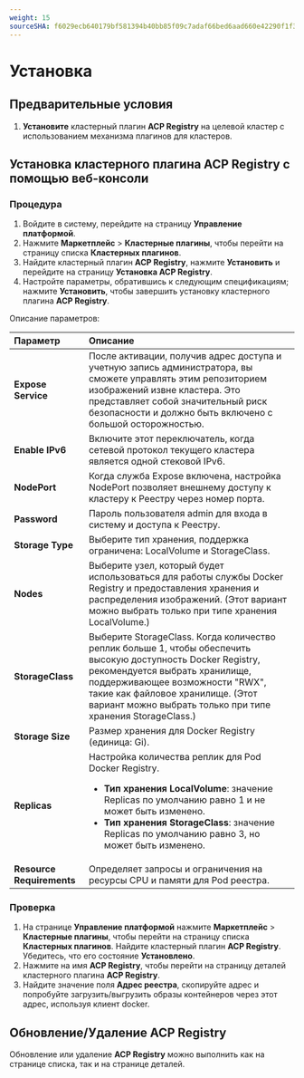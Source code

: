 ```yaml
---
weight: 15
sourceSHA: f6029ecb640179bf581394b40bb85f09c7adaf66bed6aad660e42290f1f3b5f8
---
```


# Установка

## Предварительные условия

1. **Установите** кластерный плагин **ACP Registry** на целевой кластер с использованием механизма плагинов для кластеров.

## Установка кластерного плагина ACP Registry с помощью веб-консоли

### Процедура

1. Войдите в систему, перейдите на страницу **Управление платформой**.
2. Нажмите **Маркетплейс** > **Кластерные плагины**, чтобы перейти на страницу списка **Кластерных плагинов**.
3. Найдите кластерный плагин **ACP Registry**, нажмите **Установить** и перейдите на страницу **Установка ACP Registry**.
4. Настройте параметры, обратившись к следующим спецификациям; нажмите **Установить**, чтобы завершить установку кластерного плагина **ACP Registry**.

Описание параметров:

| **Параметр**             | **Описание**                                                                                                                                                                                                                                                         |
| :------------------------ | :---------------------------------------------------------------------------------------------------------------------------------------------------------------------------------------------------------------------------------------------------------------------- |
| **Expose Service**        | После активации, получив адрес доступа и учетную запись администратора, вы сможете управлять этим репозиторием изображений извне кластера. Это представляет собой значительный риск безопасности и должно быть включено с большой осторожностью.                                 |
| **Enable IPv6**           | Включите этот переключатель, когда сетевой протокол текущего кластера является одной стековой IPv6.                                                                                                                                                                   |
| **NodePort**              | Когда служба Expose включена, настройка NodePort позволяет внешнему доступу к кластеру к Реестру через номер порта.                                                                                                                                                    |
| **Password**              | Пароль пользователя admin для входа в систему и доступа к Реестру.                                                                                                                                                                                                    |
| **Storage Type**          | Выберите тип хранения, поддержка ограничена: LocalVolume и StorageClass.                                                                                                                                                                                             |
| **Nodes**                 | Выберите узел, который будет использоваться для работы службы Docker Registry и предоставления хранения и распределения изображений. (Этот вариант можно выбрать только при типе хранения LocalVolume.)                                                             |
| **StorageClass**          | Выберите StorageClass. Когда количество реплик больше 1, чтобы обеспечить высокую доступность Docker Registry, рекомендуется выбрать хранилище, поддерживающее возможности "RWX", такие как файловое хранилище. (Этот вариант можно выбрать только при типе хранения StorageClass.)   |
| **Storage Size**          | Размер хранения для Docker Registry (единица: Gi).                                                                                                                                                                                                                     |
| **Replicas**              | Настройка количества реплик для Pod Docker Registry. <ul><li> **Тип хранения LocalVolume**: значение Replicas по умолчанию равно 1 и не может быть изменено. </li><li>**Тип хранения StorageClass**: значение Replicas по умолчанию равно 3, но может быть изменено.</li></ul> |
| **Resource Requirements** | Определяет запросы и ограничения на ресурсы CPU и памяти для Pod реестра.                                                                                                                                                                                               |

### Проверка

1. На странице **Управление платформой** нажмите **Маркетплейс** > **Кластерные плагины**, чтобы перейти на страницу списка **Кластерных плагинов**. Найдите кластерный плагин **ACP Registry**. Убедитесь, что его состояние **Установлено**.
2. Нажмите на имя **ACP Registry**, чтобы перейти на страницу деталей кластерного плагина **ACP Registry**.
3. Найдите значение поля **Адрес реестра**, скопируйте адрес и попробуйте загрузить/выгрузить образы контейнеров через этот адрес, используя клиент docker.

## Обновление/Удаление ACP Registry

Обновление или удаление **ACP Registry** можно выполнить как на странице списка, так и на странице деталей.
